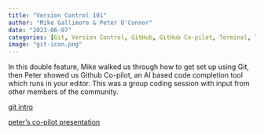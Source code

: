 ```yaml
---
title: "Version Control 101"
author: "Mike Gallimore & Peter O'Connor"
date: "2023-06-07"
categories: [Git, Version Control, GitHub, GitHub Co-pilot, Terminal, Tutorial]
image: "git-icon.png"
---
```


In this double feature, Mike walked us through how to get set up using Git, then Peter showed us Github Co-pilot, an AI based code completion tool which runs in your editor. This was a group coding session with input from other members of the community. 

[git intro](git-walkthrough.ipynb)

[peter's co-pilot presentation](copilot.pptx)